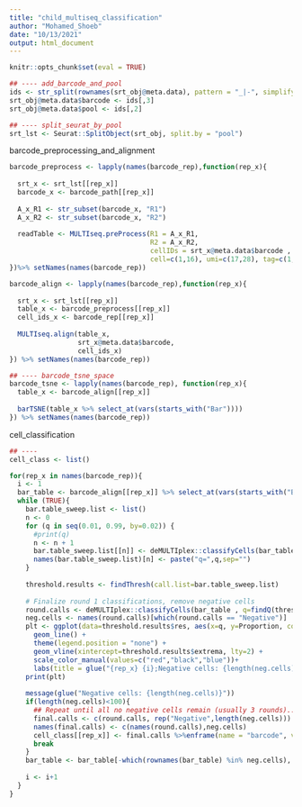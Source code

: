 ---
title: "child_multiseq_classification"
author: "Mohamed_Shoeb"
date: "10/13/2021"
output: html_document
---

```{r, include=FALSE}
knitr::opts_chunk$set(eval = TRUE)

```

```{r add_barcode_and_pool}
## ---- add_barcode_and_pool
ids <- str_split(rownames(srt_obj@meta.data), pattern = "_|-", simplify = TRUE)
srt_obj@meta.data$barcode <- ids[,3]
srt_obj@meta.data$pool <- ids[,2]

## ---- split_seurat_by_pool
srt_lst <- Seurat::SplitObject(srt_obj, split.by = "pool")
```

barcode_preprocessing_and_alignment
```{r multiseq_barcode_preprocessing, cache = TRUE}
barcode_preprocess <- lapply(names(barcode_rep),function(rep_x){
  
  srt_x <- srt_lst[[rep_x]]
  barcode_x <- barcode_path[[rep_x]]
  
  A_x_R1 <- str_subset(barcode_x, "R1")
  A_x_R2 <- str_subset(barcode_x, "R2")
  
  readTable <- MULTIseq.preProcess(R1 = A_x_R1,
                                   R2 = A_x_R2,
                                   cellIDs = srt_x@meta.data$barcode ,
                                   cell=c(1,16), umi=c(17,28), tag=c(1,8))
})%>% setNames(names(barcode_rep))

barcode_align <- lapply(names(barcode_rep),function(rep_x){
  
  srt_x <- srt_lst[[rep_x]]
  table_x <- barcode_preprocess[[rep_x]]
  cell_ids_x <- barcode_rep[[rep_x]]
  
  MULTIseq.align(table_x,
                 srt_x@meta.data$barcode,
                 cell_ids_x)
}) %>% setNames(names(barcode_rep))

## ---- barcode_tsne_space
barcode_tsne <- lapply(names(barcode_rep), function(rep_x){
  table_x <- barcode_align[[rep_x]]
  
  barTSNE(table_x %>% select_at(vars(starts_with("Bar"))))
}) %>% setNames(names(barcode_rep))


```

cell_classification
```{r multiseq_classification, cache = TRUE}
## ---- 
cell_class <- list()

for(rep_x in names(barcode_rep)){
  i <- 1
  bar_table <- barcode_align[[rep_x]] %>% select_at(vars(starts_with("Bar")))
  while (TRUE){
    bar.table_sweep.list <- list()
    n <- 0
    for (q in seq(0.01, 0.99, by=0.02)) {
      #print(q)
      n <- n + 1
      bar.table_sweep.list[[n]] <- deMULTIplex::classifyCells(bar_table, q=q)
      names(bar.table_sweep.list)[n] <- paste("q=",q,sep="")
    }
    
    threshold.results <- findThresh(call.list=bar.table_sweep.list)
    
    # Finalize round 1 classifications, remove negative cells
    round.calls <- deMULTIplex::classifyCells(bar_table , q=findQ(threshold.results$res, threshold.results$extrema))
    neg.cells <- names(round.calls)[which(round.calls == "Negative")]
    plt <- ggplot(data=threshold.results$res, aes(x=q, y=Proportion, color=Subset)) +
      geom_line() +
      theme(legend.position = "none") +
      geom_vline(xintercept=threshold.results$extrema, lty=2) +
      scale_color_manual(values=c("red","black","blue"))+
      labs(title = glue("{rep_x} {i};Negative cells: {length(neg.cells)}"))
    print(plt)
    
    message(glue("Negative cells: {length(neg.cells)}"))
    if(length(neg.cells)<100){
      ## Repeat until all no negative cells remain (usually 3 rounds)...
      final.calls <- c(round.calls, rep("Negative",length(neg.cells)))
      names(final.calls) <- c(names(round.calls),neg.cells)
      cell_class[[rep_x]] <- final.calls %>%enframe(name = "barcode", value = "cell_class")
      break
    }
    bar_table <- bar_table[-which(rownames(bar_table) %in% neg.cells), ]
    
    i <- i+1
  }
}

```
